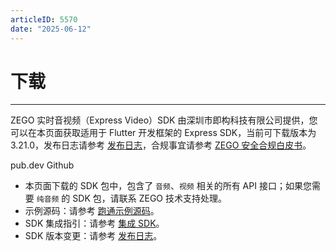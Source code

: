 ```yaml
---
articleID: 5570
date: "2025-06-12"
---
```


# 下载

- - -

ZEGO 实时音视频（Express Video）SDK 由深圳市即构科技有限公司提供，您可以在本页面获取适用于 Flutter 开发框架的 Express SDK，当前可下载版本为 3.21.0，发布日志请参考 [发布日志](!DownloadSDK/Release_Notes)，合规事宜请参考 [ZEGO 安全合规白皮书](/policies-and-agreements/zego-security-and-compliance-white-paper)。

<CardGroup cols={2}>
<Card title="Express SDK v3.21.0" href="https://pub.dev/packages/zego_express_engine/install" target="_blank">
pub.dev
</Card>
<Card title="Express SDK v3.21.0"  href="https://github.com/zegoim/zego-express-flutter-sdk/" target="_blank">
Github
</Card>
</CardGroup>

<Note title="说明">

- 本页面下载的 SDK 包中，包含了 `音频`、`视频` 相关的所有 API 接口；如果您需要 `纯音频` 的 SDK 包，请联系 ZEGO 技术支持处理。
- 示例源码：请参考 [跑通示例源码](!ExpressVideoSDK-DownloadDemo/DownloadDemo)。
- SDK 集成指引：请参考 [集成 SDK](!ExpressVideoSDK-Integration/SDK_Integration)。
- SDK 版本变更：请参考 [发布日志](!ExpressVideoSDK-DownloadSDK/Release_Notes)。
</Note>
